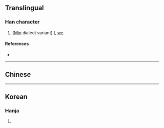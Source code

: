 {{character info/new}}
==Translingual==

===Han character===
{{Han char|rn=9|rad=人|as=04|sn=6|four=|canj=OMMU|ids=⿰[[亻]][[元]]}}

# ([[Min]] dialect variant) [[I]], [[we]]

====References====
* {{Han ref|kx=0096.121|dkj=|dj=|hdz=|uh=343E|ud=13374|bh=|bd=}}

----

==Chinese==
{{zh-see|阮|v}}

----

==Korean==

===Hanja===
{{ko-hanja|hangeul=원|rv=won|mr=wŏn|y=wen}}

# {{defn|lang=ko|sort=人04}}
